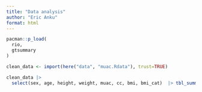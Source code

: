 ```yaml
---
title: "Data analysis"
author: "Eric Anku"
format: html
---
```



```r
pacman::p_load(
  rio,
  gtsummary
)
```

```r
clean_data <- import(here("data", "muac.Rdata"), trust=TRUE)
```

```r
clean_data |> 
  select(sex, age, height, weight, muac, cc, bmi, bmi_cat)  |> tbl_summary()
```


